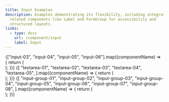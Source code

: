 ```yaml
---
title: Input Examples
description: Examples demonstrating its flexibility, including integration with
  related components like Label and FormGroup for accessibility and
  structured layouts.
links:
  - type: docs
    url: /component/input
    label: Input
---
```


<div className="preview-code grid grid-cols-1 overflow-hidden sm:grid-cols-2 lg:grid-cols-3 [&>*]:relative [&>*]:px-1 [&>*]:py-10 [&>*]:before:absolute [&>*]:before:bg-border/70 [&>*]:before:[block-size:100vh] [&>*]:before:[inline-size:1px] [&>*]:before:[inset-block-start:0] [&>*]:before:[inset-inline-start:-1px] [&>*]:after:absolute [&>*]:after:bg-border/70 [&>*]:after:[block-size:1px] [&>*]:after:[inline-size:100vw] [&>*]:after:[inset-block-start:-1px] [&>*]:after:[inset-inline-start:0] sm:[&>*]:px-8 xl:[&>*]:px-12">
  {["input-03", "input-04", "input-05", "input-06"].map((componentName) => {
    return (
      <div key={componentName} className="group relative">
        <DemoComponent
          key={componentName}
          directory={"demos/inputs"}
          component={componentName}
          componentName="InputDemo"
          className="flex w-full items-center justify-center"
          copyClassName="opacity-0 group-hover:opacity-100"
        />
      </div>
    );
  })}
  {[
    "textarea-01",
    "textarea-02",
    "textarea-03",
    "textarea-04",
    "textarea-05",
  ].map((componentName) => {
    return (
      <div key={componentName} className="group relative">
        <DemoComponent
          key={componentName}
          directory={"demos/textareas"}
          component={componentName}
          componentName="TextareaDemo"
          className="flex w-full items-center justify-center"
          copyClassName="opacity-0 group-hover:opacity-100"
        />
      </div>
    );
  })}
  {[
    "input-group-01",
    "input-group-02",
    "input-group-03",
    "input-group-04",
    "input-group-05",
    "input-group-06",
    "input-group-07",
    "input-group-08",
  ].map((componentName) => {
    return (
      <div key={componentName} className="group relative">
        <DemoComponent
          key={componentName}
          directory={"demos/input-groups"}
          component={componentName}
          componentName="InputGroupDemo"
          className="flex w-full items-center justify-center"
          copyClassName="opacity-0 group-hover:opacity-100"
        />
      </div>
    );
  })}
</div>
